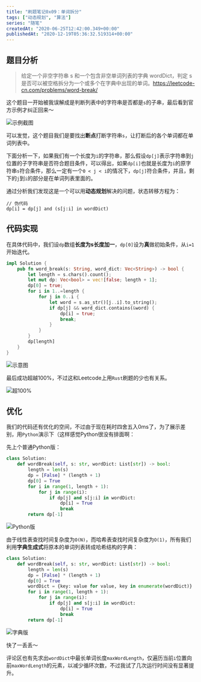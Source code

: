 ```yaml
---
title: "刷题笔记0x09：单词拆分"
tags: ["动态规划", "算法"]
series: "随笔"
createdAt: "2020-06-25T12:42:00.349+00:00"
publishedAt: "2020-12-19T05:36:32.519314+00:00"
---
```


## 题目分析

> 给定一个非空字符串 s 和一个包含非空单词列表的字典 wordDict，判定 s 是否可以被空格拆分为一个或多个在字典中出现的单词。https://leetcode-cn.com/problems/word-break/

这个题目一开始被我误解成是判断列表中的字符串是否都是`s`的子串，最后看到官方示例才纠正回来～

![示例截图](https://imgkr.cn-bj.ufileos.com/adef2345-10cb-4c28-b48e-6e2afc14f62e.png)

可以发觉，这个题目我们是要找出**断点**打断字符串`s`，让打断后的各个单词都在单词列表中。

下面分析一下，如果我们有一个长度为`i`的字符串，那么假设`dp[j]`表示字符串到`j`位置的子字符串是否符合题目条件，可以得出，如果`dp[i]`也就是长度为`i`的原字符串`s`符合条件，那么一定有一个`0 < j < i`的情况下，`dp[j]`符合条件，并且，剩下的`j`到`i`的部分是在单词列表里面的。

通过分析我们发现这是一个可以用**动态规划**解决的问题，状态转移方程为：

```
// 伪代码
dp[i] = dp[j] and (s[j:i] in wordDict)
```

## 代码实现

在具体代码中，我们设`dp`数组**长度为s长度加一**，`dp[0]`设为**真**做初始条件，从`i=1`开始迭代。

```rust
impl Solution {
    pub fn word_break(s: String, word_dict: Vec<String>) -> bool {
        let length = s.chars().count();
        let mut dp: Vec<bool> = vec![false; length + 1];
        dp[0] = true;
        for i in 1..=length {
            for j in 0..i {
                let word = s.as_str()[j..i].to_string();
                if dp[j] && word_dict.contains(&word) {
                    dp[i] = true;
                    break;
                }
            }
        }
        dp[length]
    }
}
```

![示意图](https://imgkr.cn-bj.ufileos.com/4a85e3c0-8d04-498c-9344-dc6e3732c6f7.png)

最后成功超越100%，不过这和Leetcode上用`Rust`刷题的少也有关系。

![超100%](https://imgkr.cn-bj.ufileos.com/5054f6b5-2a70-4b6e-ab79-d6abcf94265b.png)

## 优化

我们的代码还有优化的空间，不过由于现在耗时四舍五入0ms了，为了展示差别，用`Python`演示下（这样感觉Python很没有排面啊：

先上个普通Python版：

```python
class Solution:
    def wordBreak(self, s: str, wordDict: List[str]) -> bool:
        length = len(s)
        dp = [False] * (length + 1)
        dp[0] = True
        for i in range(1, length + 1):
            for j in range(i):
                if dp[j] and s[j:i] in wordDict:
                    dp[i] = True
                    break
        return dp[-1]

```

![Python版](https://imgkr.cn-bj.ufileos.com/7df16b0f-1d1b-4a1d-a425-7620825c8d76.png)

由于线性表查找时间复杂度为`O(N)`，而哈希表查找时间复杂度为`O(1)`，所有我们利用**字典生成式**将原本的单词列表转成哈希结构的字典：

```python
class Solution:
    def wordBreak(self, s: str, wordDict: List[str]) -> bool:
        length = len(s)
        dp = [False] * (length + 1)
        dp[0] = True
        wordDict = {key: value for value, key in enumerate(wordDict)}
        for i in range(1, length + 1):
            for j in range(i):
                if dp[j] and s[j:i] in wordDict:
                    dp[i] = True
                    break
        return dp[-1]

```

![字典版](https://imgkr.cn-bj.ufileos.com/48559d7c-948f-448f-ac5c-f998eed526d6.png)

快了一丢丢～

评论区也有先求出`wordDict`中最长单词长度`maxWordLength`，仅遍历当前`i`位置向前`maxWordLength`的元素，以减少循环次数，不过我试了几次运行时间没有显著提升。
